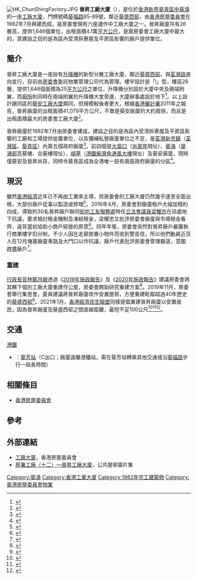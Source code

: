 {{noteTA|G1=Unit}}
[[File:HK_ChunShingFactory.JPG|right]]
'''晉昇工廠大廈'''（{{lang-en|Chun Shing Factory Estate}}），是位於[[香港|香港]][[新界|新界]][[葵青區|葵青區]][[中葵涌|中葵涌]]的一座[[工廠|工廠大廈]]，門牌號碼[[葵福路|葵福路]]85-89號，鄰近[[葵盛邨|葵盛西邨]]，由[[香港房屋委員會|香港房屋委員會]]在1982年7月興建而成，是房委會現有六座運作中工廠大廈之一。晉昇廠廈共有26層高，提供1,646個單位，出租面積4.1萬[[平方公尺|平方公尺]]，是眾房委會工廠大廈中最大的，其建設之目的是為區內受清拆寮屋及平房區影響的廠戶提供單位。

== 簡介 ==
晉昇工廠大廈是一座設有[[升降機|升降機]]的新型分層工廠大廈，鄰近[[葵盛邨|葵盛西邨]]，與[[荃灣路|荃灣路]]直向並行，目前由[[香港房屋委員會|房委會]]委託物業管理公司代為管理。樓宇設計是「I」型，樓高26層，提供1,646個面積為25[[平方公尺|平方公尺]]之單位，升降機分別設於大廈中央及兩端附翼，而[[廁所|廁所]]則同時在兩端附翼的升降機大堂旁邊，大廈辦事處設於地下<ref>{{cite web |title=香港房屋委員會房屋署：工廠大廈的管理 |url=https://www.aud.gov.hk/pdf_ca/c44ch04.pdf |website=審計署署長報告書 |publisher=香港審計署 |accessdate=2021-03-19 |archive-date=2021-03-12 |archive-url=https://web.archive.org/web/20210312161154/https://www.aud.gov.hk/pdf_ca/c44ch04.pdf |dead-url=no }}</ref>。以上設計跟同區的[[葵安工廠大廈|葵安工廠大廈]]類同，但規模較後者更大，根據[[審計署_(香港)|香港審計署]]2011年之報告，晉昇廠廈的出租面積41,079平方公尺，不單是葵安廠廈的大約兩倍，而且是出租面積最大的房委會工廠大廈<ref>{{cite web |title=香港房屋委員會：商業樓宇的管理 |url=https://www.aud.gov.hk/pdf_c/c56ch07.pdf |website=審計署署長報告書 |publisher=香港審計署 |accessdate=2021-03-19 |archive-date=2021-02-05 |archive-url=https://web.archive.org/web/20210205031420/https://www.aud.gov.hk/pdf_c/c56ch07.pdf |dead-url=no }}</ref>。

晉昇廠廈於1982年7月由房委會建成，建設之目的是為區內受清拆寮屋及平房區影響的工廠和工場提供徙置單位，以及彌補私營廠廈單位之不足，是[[荃灣新市鎮|荃灣新市鎮]]（[[荃灣區|荃灣區]]、[[葵青區|葵青區]]）內第五個政府廠廈<ref>{{cite news |author=麥馬高、羅倩晴 |title=房署工廈大幅加租四成 廠戶反對 街工促檢討租金調整制度 |url=https://www.inmediahk.net/1042302a |accessdate=2021-03-19 |work=香港獨立媒體 |date=2016-05-12 |archive-date=2021-03-19 |archive-url=https://web.archive.org/web/20210319171717/https://www.inmediahk.net/1042302a |dead-url=no }}</ref>。前四個是[[大窩口工廠大廈|大窩口]]（[[尚翠苑|尚翠苑]]現址）、[[葵涌邨#工廠大廈|葵涌]]（[[葵涌邨|葵涌邨]]百葵樓、合葵樓現址）、[[大欖隧道_(西鐵綫)|順基]]（[[大欖隧道_(西鐵綫)|港鐵柴灣角通風大樓]]現址）及葵安廠廈，現時僅葵安及晉昇尚存，同時令葵青區成為全港唯一設有兩座政府廠廈的分區<ref>{{cite web |title=建設及建築物－房屋署工廠大廈 |url=https://www.hk-place.com/view.php?id=229 |website=香港地方 |publisher=香港地方 |accessdate=2021-02-28 |archive-date=2021-03-12 |archive-url=https://web.archive.org/web/20210312161221/https://www.hk-place.com/view.php?id=229 |dead-url=no }}</ref>。

== 現況 ==
雖然[[香港經濟|香港經濟]]近年已不再由工業來主導，但房委會的工廠大廈仍然幾乎達至全面出租，大部份廠戶從事以製造或修理<ref>{{cite news |title=6工廈擬改建公營房屋 房委會指研究年底陸續完成 |url=https://hd.stheadline.com/news/realtime/hk/1776103/%E5%8D%B3%E6%99%82-%E6%B8%AF%E8%81%9E-6%E5%B7%A5%E5%BB%88%E6%93%AC%E6%94%B9%E5%BB%BA%E5%85%AC%E7%87%9F%E6%88%BF%E5%B1%8B-%E6%88%BF%E5%A7%94%E6%9C%83%E6%8C%87%E7%A0%94%E7%A9%B6%E5%B9%B4%E5%BA%95%E9%99%B8%E7%BA%8C%E5%AE%8C%E6%88%90 |accessdate=2021-03-18 |work=頭條日報 |date=2020-05-20 |archive-date=2021-03-19 |archive-url=https://web.archive.org/web/20210319171719/https://hd.stheadline.com/news/realtime/hk/1776103/%E5%8D%B3%E6%99%82-%E6%B8%AF%E8%81%9E-6%E5%B7%A5%E5%BB%88%E6%93%AC%E6%94%B9%E5%BB%BA%E5%85%AC%E7%87%9F%E6%88%BF%E5%B1%8B-%E6%88%BF%E5%A7%94%E6%9C%83%E6%8C%87%E7%A0%94%E7%A9%B6%E5%B9%B4%E5%BA%95%E9%99%B8%E7%BA%8C%E5%AE%8C%E6%88%90 |dead-url=no }}</ref>。2016年4月，房委會對廠廈租戶大幅加租約四成，導致約30名晉昇廠戶聯同[[街坊工友服務處|街坊工友服務處]]時任[[香港立法會議員列表|立法會議員]][[梁耀忠|梁耀忠]]在該處地下抗議，要求檢討租金機制及凍結租金，梁耀忠又批評房委會廠廈與市場租金看齊，違背當初協助小商戶經營的原意<ref>{{cite news |title=房署工廈租戶抗議「逆市」加租近四成 |url=https://topick.hket.com/article/1424973/%E6%88%BF%E7%BD%B2%E5%B7%A5%E5%BB%88%E7%A7%9F%E6%88%B6%E6%8A%97%E8%AD%B0%E3%80%8C%E9%80%86%E5%B8%82%E3%80%8D%E5%8A%A0%E7%A7%9F%E8%BF%91%E5%9B%9B%E6%88%90 |accessdate=2021-03-19 |work=香港經濟日報 |date=2016-05-12 |archive-date=2021-03-19 |archive-url=https://web.archive.org/web/20210319171718/https://topick.hket.com/article/1424973/%E6%88%BF%E7%BD%B2%E5%B7%A5%E5%BB%88%E7%A7%9F%E6%88%B6%E6%8A%97%E8%AD%B0%E3%80%8C%E9%80%86%E5%B8%82%E3%80%8D%E5%8A%A0%E7%A7%9F%E8%BF%91%E5%9B%9B%E6%88%90 |dead-url=no }}</ref>。同年年尾，房委會突然對晉昇廠戶嚴厲執行商業樓宇扣分制，不少人因在走廊放置小物件而收到警告信，所以他們動員近百人在12月堵塞廠廈車路及大門口以作抗議，廠戶代表批評房委會管理霸道，意圖趕盡廠戶<ref>{{cite news |title=不滿嚴厲扣分　晉昇工廈百人堵路逼房署對話 |url=https://hk.on.cc/hk/bkn/cnt/news/20161202/bkn-20161202135126390-1202_00822_001.html |accessdate=2021-03-19 |work=東方日報 |date=2016-12-02 |archive-date=2021-03-19 |archive-url=https://web.archive.org/web/20210319171734/https://hk.on.cc/hk/bkn/cnt/news/20161202/bkn-20161202135126390-1202_00822_001.html |dead-url=no }}</ref>。

=== 重建 ===
[[香港特別行政區行政長官|行政長官]][[林鄭月娥|林鄭月娥]]透過《[[2019年度香港行政長官施政報告|2019年施政報告]]》及《[[2020年度香港行政長官施政報告|2020年施政報告]]》建議房委會將其轄下個別工廠大廈重建作公屋，房委會開始研究重建方案<ref>{{cite news |author1=林劍 |title=【施政報告2019】房委會6幢工廈或變公屋　遍及屯門、火炭、葵涌 |url=https://www.hk01.com/%E7%A4%BE%E6%9C%83%E6%96%B0%E8%81%9E/386777/%E6%96%BD%E6%94%BF%E5%A0%B1%E5%91%8A2019-%E6%88%BF%E5%A7%94%E6%9C%836%E5%B9%A2%E5%B7%A5%E5%BB%88%E6%88%96%E8%AE%8A%E5%85%AC%E5%B1%8B-%E9%81%8D%E5%8F%8A%E5%B1%AF%E9%96%80-%E7%81%AB%E7%82%AD-%E8%91%B5%E6%B6%8C |accessdate=2021-03-16 |work=香港01 |date=2019-10-16 |archive-date=2020-06-26 |archive-url=https://web.archive.org/web/20200626143018/https://www.hk01.com/%E7%A4%BE%E6%9C%83%E6%96%B0%E8%81%9E/386777/%E6%96%BD%E6%94%BF%E5%A0%B1%E5%91%8A2019-%E6%88%BF%E5%A7%94%E6%9C%836%E5%B9%A2%E5%B7%A5%E5%BB%88%E6%88%96%E8%AE%8A%E5%85%AC%E5%B1%8B-%E9%81%8D%E5%8F%8A%E5%B1%AF%E9%96%80-%E7%81%AB%E7%82%AD-%E8%91%B5%E6%B6%8C |dead-url=no }}</ref>。2019年11月，房委會舉行集思會，委員建議將晉昇廠廈改作安置屋邨，方便重建毗鄰超過40年歷史的[[葵盛邨|葵盛西邨]]<ref>{{cite news |title=房委會辦集思會 委員倡將舊屋邨擴建至毗鄰工廈以增加供應 |url=https://hk.appledaily.com/local/20191101/27PZ52DDSADPWSWGJ2AFJU3Y3E/ |accessdate=2021-03-19 |work=香港蘋果日報 |date=2019-11-01 |archive-date=2021-03-19 |archive-url=https://web.archive.org/web/20210319171736/https://hk.appledaily.com/local/20191101/27PZ52DDSADPWSWGJ2AFJU3Y3E/ |dead-url=no }}</ref>。2021年1月，[[香港經濟民生聯盟|香港經濟民生聯盟]]同樣提倡重建晉昇廠廈以安置居民，因為晉昇廠廈及葵盛西邨之間直線距離，最短不足100公尺<ref>{{cite news |title=經民聯倡重建26舊公屋邨 料增25萬單位 梁美芬：希望政府活化個腦袋 |url=https://www.inmediahk.net/node/1080332 |accessdate=2021-03-19 |work=香港獨立媒體 |date=2021-01-21 |archive-date=2021-03-19 |archive-url=https://web.archive.org/web/20210319171740/https://www.inmediahk.net/node/1080332 |dead-url=no }}</ref><ref>{{Cite web|title=房會6工廈 研變公營屋|url=https://orientaldaily.on.cc/cnt/news/20200112/00176_026.html|access-date=2021-05-31|work=東方日報|language=zh-hk|archive-date=2020-01-12|archive-url=https://web.archive.org/web/20200112035613/https://orientaldaily.on.cc/cnt/news/20200112/00176_026.html|dead-url=no}}</ref><ref>{{Cite web|title=房委會宣布重建轄下工廠大廈的研究結果及清拆安排|url=https://www.info.gov.hk/gia/general/202105/24/P2021052400501.htm|access-date=2021-05-31|work=www.info.gov.hk|archive-date=2021-06-03|archive-url=https://web.archive.org/web/20210603003504/https://www.info.gov.hk/gia/general/202105/24/P2021052400501.htm|dead-url=no}}</ref>。

== 交通 ==
{{參見|葵涌#交通}}

;[[港鐵|港鐵]] 
*{{港鐵路線標誌|TWL}}：[[葵芳站|葵芳站]]（C出口；廠廈遠離港鐵站，需在葵芳站轉乘其他交通或沿[[葵福路|葵福路]]步行一段長時間）

== 相關條目 ==
*[[香港房屋委員會|香港房屋委員會]]

== 參考 ==
{{Reflist|30em}}

== 外部連結 ==
*[https://www.housingauthority.gov.hk/tc/commercial-properties/leasing-information/flatted-factories/index.html 工廠大廈]{{Wayback|url=https://www.housingauthority.gov.hk/tc/commercial-properties/leasing-information/flatted-factories/index.html |date=20210404192057 }}，香港房屋委員會
*[https://blog.xuite.net/lwy33339/hkblog/151529027 房署工廠（十二）—晉昇工廠大廈]，公共屋邨圖片集

{{香港房屋委員會工廠大廈}}

[[Category:葵涌|Category:葵涌]]
[[Category:香港工業大廈|Category:香港工業大廈]]
[[Category:1982年完工建築物|Category:1982年完工建築物]]
[[Category:香港房屋委員會物業|Category:香港房屋委員會物業]]